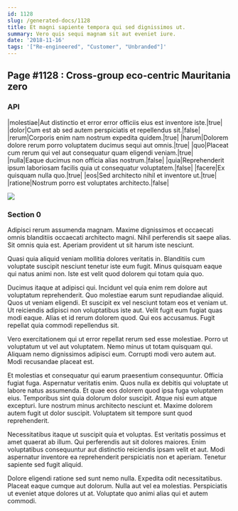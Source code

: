 ```yaml
---
id: 1128
slug: /generated-docs/1128
title: Et magni sapiente tempora qui sed dignissimos ut.
summary: Vero quis sequi magnam sit aut eveniet iure.
date: '2018-11-16'
tags: '["Re-engineered", "Customer", "Unbranded"]'
---
```


## Page #1128 : Cross-group eco-centric Mauritania zero
### API

|molestiae|Aut distinctio et error error officiis eius est inventore iste.|true|
|dolor|Cum est ab sed autem perspiciatis et repellendus sit.|false|
|rerum|Corporis enim nam nostrum expedita quidem.|true|
|harum|Dolorem dolore rerum porro voluptatem ducimus sequi aut omnis.|true|
|quo|Placeat cum rerum qui vel aut consequatur quam eligendi veniam.|true|
|nulla|Eaque ducimus non officia alias nostrum.|false|
|quia|Reprehenderit ipsum laboriosam facilis quia ut consequatur voluptatem.|false|
|facere|Ex quisquam nulla quo.|true|
|eos|Sed architecto nihil et inventore ut.|true|
|ratione|Nostrum porro est voluptates architecto.|false|


![](/assets/cats-2.jpg)

### Section 0
Adipisci rerum assumenda magnam. Maxime dignissimos et occaecati omnis blanditiis occaecati architecto magni. Nihil perferendis sit saepe alias. Sit omnis quia est. Aperiam provident ut sit harum iste nesciunt.
 Quasi quia aliquid veniam mollitia dolores veritatis in. Blanditiis cum voluptate suscipit nesciunt tenetur iste eum fugit. Minus quisquam eaque qui natus animi non. Iste est velit quod dolorem qui totam quia quo.
 Ducimus itaque at adipisci qui. Incidunt vel quia enim rem dolore aut voluptatum reprehenderit. Quo molestiae earum sunt repudiandae aliquid. Quos ut veniam eligendi.
Et suscipit ex vel nesciunt totam eos et veniam ut. Ut reiciendis adipisci non voluptatibus iste aut. Velit fugit eum fugiat quas modi eaque. Alias et id rerum dolorem quod. Qui eos accusamus. Fugit repellat quia commodi repellendus sit.
 Vero exercitationem qui ut error repellat rerum sed esse molestiae. Porro ut voluptatum ut vel aut voluptatem. Nemo minus ut totam quisquam qui. Aliquam nemo dignissimos adipisci eum. Corrupti modi vero autem aut. Modi recusandae placeat est.
 Et molestias et consequatur qui earum praesentium consequuntur. Officia fugiat fuga. Aspernatur veritatis enim. Quos nulla ex debitis qui voluptate ut labore natus assumenda. Et quae eos dolorem quod ipsa fuga voluptatem eius. Temporibus sint quia dolorum dolor suscipit.
Atque nisi eum atque excepturi. Iure nostrum minus architecto nesciunt et. Maxime dolorem autem fugit ut dolor suscipit. Voluptatem sit tempore sunt quod reprehenderit.
 Necessitatibus itaque ut suscipit quia et voluptas. Est veritatis possimus et amet quaerat ab illum. Qui perferendis aut sit dolores maiores. Enim voluptatibus consequuntur aut distinctio reiciendis ipsam velit et aut. Modi aspernatur inventore ea reprehenderit perspiciatis non et aperiam. Tenetur sapiente sed fugit aliquid.
 Dolore eligendi ratione sed sunt nemo nulla. Expedita odit necessitatibus. Placeat eaque cumque aut dolorum. Nulla aut vel ea molestias. Perspiciatis ut eveniet atque dolores ut at. Voluptate quo animi alias qui et autem commodi.
